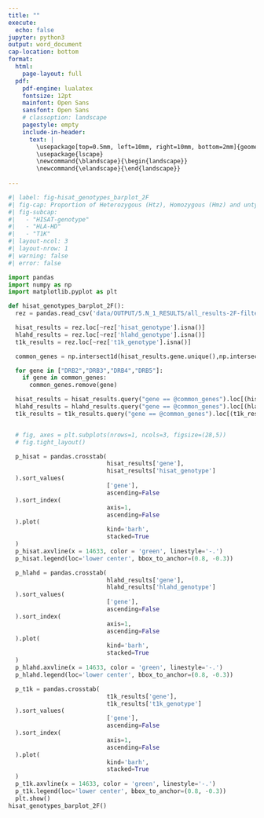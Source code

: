 ```yaml
---
title: ""
execute:
  echo: false
jupyter: python3
output: word_document
cap-location: bottom
format: 
  html:
    page-layout: full
  pdf:
    pdf-engine: lualatex
    fontsize: 12pt
    mainfont: Open Sans
    sansfont: Open Sans
    # classoption: landscape
    pagestyle: empty
    include-in-header: 
      text: |
        \usepackage[top=0.5mm, left=10mm, right=10mm, bottom=2mm]{geometry}
        \usepackage{lscape}
        \newcommand{\blandscape}{\begin{landscape}}
        \newcommand{\elandscape}{\end{landscape}}
  
---
```


```python
#| label: fig-hisat_genotypes_barplot_2F
#| fig-cap: Proportion of Heterozygous (Htz), Homozygous (Hmz) and untyped samples for each typers results **DOWNSCALED to 2 fields** (after applying quality filters). Vertical green line match with the 14,366 samples.
#| fig-subcap: 
#|   - "HISAT-genotype"
#|   - "HLA-HD"
#|   - "T1K"
#| layout-ncol: 3
#| layout-nrow: 1
#| warning: false
#| error: false

import pandas
import numpy as np
import matplotlib.pyplot as plt

def hisat_genotypes_barplot_2F():
  rez = pandas.read_csv('data/OUTPUT/5.N_1_RESULTS/all_results-2F-filtered.csv')

  hisat_results = rez.loc[~rez['hisat_genotype'].isna()]
  hlahd_results = rez.loc[~rez['hlahd_genotype'].isna()]
  t1k_results = rez.loc[~rez['t1k_genotype'].isna()]

  common_genes = np.intersect1d(hisat_results.gene.unique(),np.intersect1d(hlahd_results.gene.unique(),t1k_results.gene.unique())).tolist()

  for gene in ["DRB2","DRB3","DRB4","DRB5"]:
    if gene in common_genes:
      common_genes.remove(gene) 

  hisat_results = hisat_results.query("gene == @common_genes").loc[(hisat_results['filter_int'] == 0)]
  hlahd_results = hlahd_results.query("gene == @common_genes").loc[(hlahd_results['filter_int'] == 0)]
  t1k_results = t1k_results.query("gene == @common_genes").loc[(t1k_results['filter_int'] == 0)]


  # fig, axes = plt.subplots(nrows=1, ncols=3, figsize=(28,5))
  # fig.tight_layout()

  p_hisat = pandas.crosstab(
                            hisat_results['gene'], 
                            hisat_results['hisat_genotype']
  ).sort_values(
                            ['gene'],
                            ascending=False
  ).sort_index(
                            axis=1, 
                            ascending=False
  ).plot(
                            kind='barh', 
                            stacked=True
  )
  p_hisat.axvline(x = 14633, color = 'green', linestyle='-.')
  p_hisat.legend(loc='lower center', bbox_to_anchor=(0.8, -0.3))

  p_hlahd = pandas.crosstab(
                            hlahd_results['gene'], 
                            hlahd_results['hlahd_genotype']
  ).sort_values(
                            ['gene'],
                            ascending=False
  ).sort_index(
                            axis=1, 
                            ascending=False
  ).plot(
                            kind='barh', 
                            stacked=True
  )
  p_hlahd.axvline(x = 14633, color = 'green', linestyle='-.')
  p_hlahd.legend(loc='lower center', bbox_to_anchor=(0.8, -0.3))

  p_t1k = pandas.crosstab(
                            t1k_results['gene'], 
                            t1k_results['t1k_genotype']
  ).sort_values(
                            ['gene'],
                            ascending=False
  ).sort_index(
                            axis=1, 
                            ascending=False
  ).plot(
                            kind='barh', 
                            stacked=True
  )
  p_t1k.axvline(x = 14633, color = 'green', linestyle='-.')
  p_t1k.legend(loc='lower center', bbox_to_anchor=(0.8, -0.3))
  plt.show()
hisat_genotypes_barplot_2F()
```